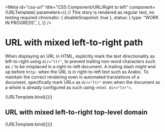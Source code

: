 <!-- @license CC0-1.0 -->


<Meta
  id="css-url"
  title="CSS Component/URL/Right to left"
  component={URLTemplate}
  parameters={{
    // This story is rendered as regular text, no testing required
    chromatic: { disableSnapshot: true },
    status: {
      type: "WORK IN PROGRESS",
    },
  }}
/>

# URL with mixed left-to-right path

When displaying an URL in HTML, explicitly mark the text directionality as left-to-right using `dir="ltr"`, to prevent trailing non-word characters such as `/` to be misplaced in a right-to-left document. A trailing slash might end up before `http:` when the URL is in right-to-left text such as Arabic. To maintain the correct rendering even in automated translations of a document, specifically mark URLs as `dir="ltr"` even when the document as a whole is already configured as such using `<html dir="ltr">`.

<Canvas>
  <Story
    args={{
      ...exampleArgs,
      url: "https://example.com/الأمثلة/",
    }}
    name="URL with right-to-left path"
  >
    {URLTemplate.bind({})}
  </Story>
</Canvas>

## URL with mixed left-to-right top-level domain

<Canvas>
  <Story
    args={{
      ...exampleArgs,
      url: "https://example.شبكة/",
    }}
    name="URL with right-to-left top-level domain"
  >
    {URLTemplate.bind({})}
  </Story>
</Canvas>
